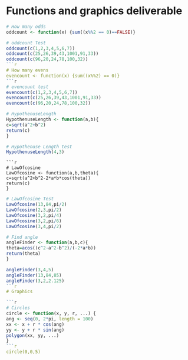 Functions and graphics deliverable
========================================================

```r
# How many odds
oddcount <- function(x) {sum((x%%2 == 0)==FALSE)}
```
```r
# oddcount Test
oddcount(c(1,2,3,4,5,6,7))
oddcount(c(25,26,39,43,1001,91,33))
oddcount(c(96,20,24,78,100,32))
```r
# How many evens
evencount <- function(x) {sum((x%%2) == 0)}
```r
# evencount test
evencount(c(1,2,3,4,5,6,7))
evencount(c(25,26,39,43,1001,91,33))
evencount(c(96,20,24,78,100,32))
```
```r
# HypothenuseLength
HypothenuseLength <- function(a,b){
c=sqrt(a^2+b^2)
return(c)
}
```

```r
# Hypothenuse Length test
HypothenuseLength(4,3)

```

```
```r
# LawOfcosine
LawOfcosine <- function(a,b,theta){
c=sqrt(a^2+b^2-2*a*b*cos(theta)) 
return(c)
}
```
```r
# LawOfcosine Test
LawOfcosine(13,84,pi/2)
LawOfcosine(2,3,pi/2)
LawOfcosine(3,2,pi/4)
LawOfcosine(3,2,pi/6)
LawOfcosine(3,4,pi/2)
```

```r
# Find angle
angleFinder <- function(a,b,c){
theta=acos((c^2-a^2-b^2)/(-2*a*b))
return(theta)
}
```
```r
angleFinder(3,4,5)
angleFinder(13,84,85)
angleFinder(3,2,2.125)
```r

# Graphics

```r
# Circles
circle <- function(x, y, r, ...) {
ang <- seq(0, 2*pi, length = 100)
xx <- x + r * cos(ang)
yy <- y + r * sin(ang)
polygon(xx, yy, ...)
}
```r
circle(0,0,5)
```

